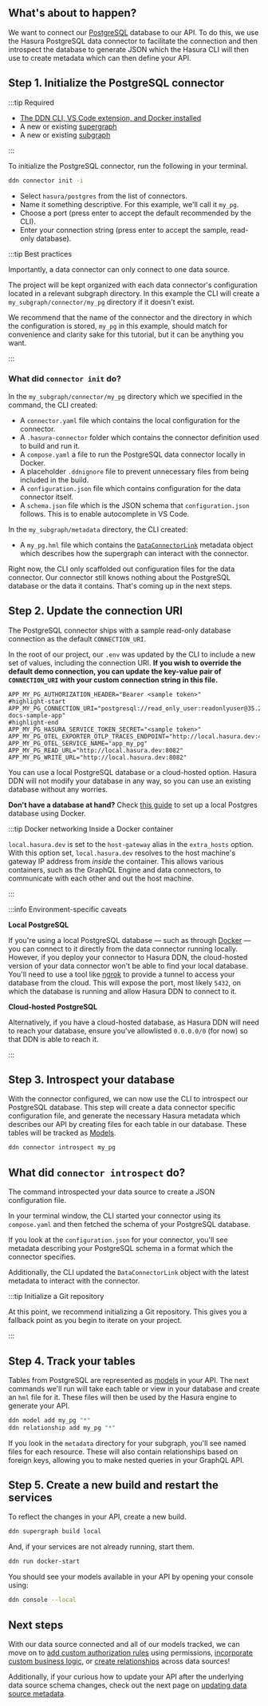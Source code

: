 
## What's about to happen?

We want to connect our [PostgreSQL](https://www.postgresql.org/) database to our API. To do this, we use the Hasura
PostgreSQL data connector to facilitate the connection and then introspect the database to generate JSON which the
Hasura CLI will then use to create metadata which can then define your API.

<Thumbnail src="/img/get-started/ERD/connect-data.png" alt="Connect a data source" width="1000px" />

## Step 1. Initialize the PostgreSQL connector

:::tip Required

- [The DDN CLI, VS Code extension, and Docker installed](/getting-started/build/00-prerequisites.mdx)
- A new or existing [supergraph](/getting-started/build/01-init-supergraph.mdx)
- A new or existing [subgraph](/getting-started/build/02-init-subgraph.mdx)

:::

To initialize the PostgreSQL connector, run the following in your terminal.

```bash title="Run the following command:"
ddn connector init -i
```

- Select `hasura/postgres` from the list of connectors.
- Name it something descriptive. For this example, we'll call it `my_pg`.
- Choose a port (press enter to accept the default recommended by the CLI).
- Enter your connection string (press enter to accept the sample, read-only database).

:::tip Best practices

Importantly, a data connector can only connect to one data source.

The project will be kept organized with each data connector's configuration located in a relevant subgraph directory. In
this example the CLI will create a `my_subgraph/connector/my_pg` directory if it doesn't exist.

We recommend that the name of the connector and the directory in which the configuration is stored, `my_pg` in this
example, should match for convenience and clarity sake for this tutorial, but it can be anything you want.

:::

### What did `connector init` do?

In the `my_subgraph/connector/my_pg` directory which we specified in the command, the CLI created:

- A `connector.yaml` file which contains the local configuration for the connector.
- A `.hasura-connector` folder which contains the connector definition used to build and run it.
- A `compose.yaml` a file to run the PostgreSQL data connector locally in Docker.
- A placeholder `.ddnignore` file to prevent unnecessary files from being included in the build.
- A `configuration.json` file which contains configuration for the data connector itself.
- A `schema.json` file which is the JSON schema that `configuration.json` follows. This is to enable autocomplete in VS
  Code.

In the `my_subgraph/metadata` directory, the CLI created:

- A `my_pg.hml` file which contains the [`DataConnectorLink`](/supergraph-modeling/data-connector-links.mdx)
  metadata object which describes how the supergraph can interact with the connector.

Right now, the CLI only scaffolded out configuration files for the data connector. Our connector still knows nothing
about the PostgreSQL database or the data it contains. That's coming up in the next steps.

## Step 2. Update the connection URI

The PostgreSQL connector ships with a sample read-only database connection as the default `CONNECTION_URI`.

In the root of our project, our `.env` was updated by the CLI to include a new set of values, including the connection
URI. **If you wish to override the default demo connection, you can update the key-value pair of `CONNECTION_URI` with
your custom connection string in this file.**

```env title="The .env in the root of our project:"
APP_MY_PG_AUTHORIZATION_HEADER="Bearer <sample token>"
#highlight-start
APP_MY_PG_CONNECTION_URI="postgresql://read_only_user:readonlyuser@35.236.11.122:5432/v3-docs-sample-app"
#highlight-end
APP_MY_PG_HASURA_SERVICE_TOKEN_SECRET="<sample token>"
APP_MY_PG_OTEL_EXPORTER_OTLP_TRACES_ENDPOINT="http://local.hasura.dev:4317"
APP_MY_PG_OTEL_SERVICE_NAME="app_my_pg"
APP_MY_PG_READ_URL="http://local.hasura.dev:8082"
APP_MY_PG_WRITE_URL="http://local.hasura.dev:8082"
```

You can use a local PostgreSQL database or a cloud-hosted option. Hasura DDN will not modify your database in any way,
so you can use an existing database without any worries.

**Don't have a database at hand?** Check [this guide](/connectors/postgresql/local-postgres.mdx) to set up a
local Postgres database using Docker.

:::tip Docker networking Inside a Docker container

`local.hasura.dev` is set to the `host-gateway` alias in the `extra_hosts` option. With this option set,
`local.hasura.dev` resolves to the host machine's gateway IP address from _inside_ the container. This allows various
containers, such as the GraphQL Engine and data connectors, to communicate with each other and out the host machine.

:::

:::info Environment-specific caveats

**Local PostgreSQL**

If you're using a local PostgreSQL database — such as through [Docker](https://hub.docker.com/_/postgres) — you can
connect to it directly from the data connector running locally. However, if you deploy your connector to Hasura DDN,
the cloud-hosted version of your data connector won't be able to find your local database. You'll need to use a tool
like [ngrok](https://ngrok.com/) to provide a tunnel to access your database from the cloud. This will expose the port,
most likely `5432`, on which the database is running and allow Hasura DDN to connect to it.

**Cloud-hosted PostgreSQL**

Alternatively, if you have a cloud-hosted database, as Hasura DDN will need to reach your database, ensure you've
allowlisted `0.0.0.0/0` (for now) so that DDN is able to reach it.

:::

## Step 3. Introspect your database

With the connector configured, we can now use the CLI to introspect our PostgreSQL database. This step will create a
data connector specific configuration file, and generate the necessary Hasura metadata which describes our API by
creating files for each table in our database. These tables will be tracked as
[Models](/supergraph-modeling/models.mdx).

```bash title="Run the following command:"
ddn connector introspect my_pg
```

## What did `connector introspect` do?

The command introspected your data source to create a JSON configuration file.

In your terminal window, the CLI started your connector using its `compose.yaml` and then fetched the schema of your
PostgreSQL database.

If you look at the `configuration.json` for your connector, you'll see metadata describing your PostgreSQL schema in a
format which the connector specifies.

Additionally, the CLI updated the `DataConnectorLink` object with the latest metadata to interact with the connector.

:::tip Initialize a Git repository

At this point, we recommend initializing a Git repository. This gives you a fallback point as you begin to iterate on
your project.

:::

## Step 4. Track your tables

Tables from PostgreSQL are represented as [models](/supergraph-modeling/models.mdx) in your API. The next commands we'll
run will take each table or view in your database and create an `hml` file for it. These files will then be used by the
Hasura engine to generate your API.

```bash title="Run the following to create your models and relationships:"
ddn model add my_pg "*"
ddn relationship add my_pg "*"
```

If you look in the `metadata` directory for your subgraph, you'll see named files for each resource. These will also
contain relationships based on foreign keys, allowing you to make nested queries in your GraphQL API.

## Step 5. Create a new build and restart the services

To reflect the changes in your API, create a new build.

```bash title= "Run the following:"
ddn supergraph build local
```

And, if your services are not already running, start them.

```bash title="Run the following:"
ddn run docker-start
```

You should see your models available in your API by opening your console using:

```bash title="Run the following:"
ddn console --local
```

## Next steps

With our data source connected and all of our models tracked, we can move on to
[add custom authorization rules](/getting-started/build/05-add-permissions.mdx) using permissions,
[incorporate custom business logic](/getting-started/build/06-add-business-logic.mdx), or
[create relationships](/getting-started/build/07-create-a-relationship.mdx) across data sources!

Additionally, if your curious how to update your API after the underlying data source schema changes, check out the next
page on [updating data source metadata](/getting-started/build/03-connect-to-data/02-create-source-metadata.mdx).
